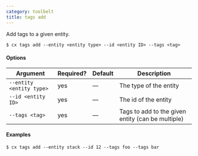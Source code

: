```yaml
---
category: toolbelt
title: tags add
---
```


Add tags to a given entity.

```shell
$ cx tags add --entity <entity type> --id <entity ID> --tags <tag>
```

#### Options

| Argument | Required? | Default | Description |
|  ---  |  ---  |  ---  |  ---  |
| `--entity <entity type>` | yes | — | The type of the entity |
| `--id <entity ID>` | yes | — | The id of the entity |
| `--tags <tag>` | yes | — | Tags to add to the given entity (can be multiple) |

#### Examples

```shell
$ cx tags add --entity stack --id 12 --tags foo --tags bar
```
